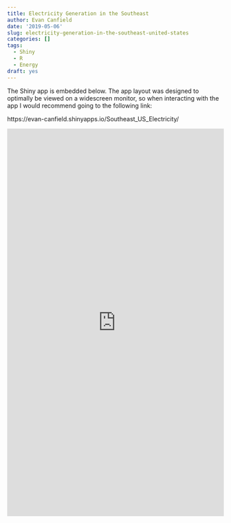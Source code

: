 ```yaml
---
title: Electricity Generation in the Southeast
author: Evan Canfield
date: '2019-05-06'
slug: electricity-generation-in-the-southeast-united-states
categories: []
tags:
  - Shiny
  - R
  - Energy
draft: yes
---
```


The Shiny app is embedded below. The app layout was designed to optimally be viewed on a widescreen monitor, so when interacting with the app I would recommend going to the following link: 

https://evan-canfield.shinyapps.io/Southeast_US_Electricity/

<iframe width="100%" height="900" scrolling="yes" frameborder="no"  src="https://evan-canfield.shinyapps.io/Southeast_US_Electricity/"> </iframe>